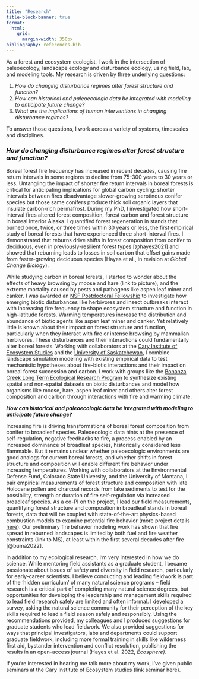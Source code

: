 ```yaml
---
title: "Research"
title-block-banner: true
format:  
  html:
    grid:
      margin-width: 350px
bibliography: references.bib
---
```


As a forest and ecosystem ecologist, I work in the intersection of paleoecology, landscape ecology and disturbance ecology, using field, lab, and modeling tools. My research is driven by three underlying questions:

1.  *How do changing disturbance regimes alter forest structure and function?*
2.  *How can historical and paleoecologic data be integrated with modeling to anticipate future change?*
3.  *What are the implications of human interventions in changing disturbance regimes?*

To answer those questions, I work across a variety of systems, timescales and disciplines.

### ***How do changing disturbance regimes alter forest structure and function?***

Boreal forest fire frequency has increased in recent decades, causing fire return intervals in some regions to decline from 75-300 years to 30 years or less. Untangling the impact of shorter fire return intervals in boreal forests is critical for anticipating implications for global carbon cycling: shorter intervals between fires disadvantage slower-growing serotinous conifer species but those same conifers produce thick soil organic layers that insulate carbon-rich permafrost. During my PhD, I investigated how short-interval fires altered forest composition, forest carbon and forest structure in boreal Interior Alaska. I quantified forest regeneration in stands that burned once, twice, or three times within 30 years or less, the first empirical study of boreal forests that have experienced three short-interval fires. I demonstrated that reburns drive shifts in forest composition from conifer to deciduous, even in previously-resilient forest types [@hayes2021] and showed that reburning leads to losses in soil carbon that offset gains made from faster-growing deciduous species (Hayes et al., in revision at *Global Change Biology*).

While studying carbon in boreal forests, I started to wonder about the effects of heavy browsing by moose and hare (link to picture), and the extreme mortality caused by pests and pathogens like aspen leaf miner and canker. I was awarded an [NSF Postdoctoral Fellowship](https://www.nsf.gov/awardsearch/showAward?AWD_ID=2219248&HistoricalAwards=false) to investigate how emerging biotic disturbances like herbivores and insect outbreaks interact with increasing fire frequency to shape ecosystem structure and function in high-latitude forests. Warming temperatures increase the distribution and abundance of biotic agents like aspen leaf miner and canker. Yet relatively little is known about their impact on forest structure and function, particularly when they interact with fire or intense browsing by mammalian herbivores. These disturbances and their interactions could fundamentally alter boreal forests. Working with collaborators at the [Cary Institute of Ecosystem Studies](https://forestfutureslab.org/) and the [University of Saskatchewan](http://npelusask.weebly.com/), I combine landscape simulation modeling with existing empirical data to test mechanistic hypotheses about fire-biotic interactions and their impact on boreal forest succession and carbon. I work with groups like the [Bonanza Creek Long Term Ecological Research Program](https://www.lter.uaf.edu/) to synthesize existing spatial and non-spatial datasets on biotic disturbances and model how organisms like moose, hare, aspen leaf miner and others alter forest composition and carbon through interactions with fire and warming climate.

***How can historical and paleoecologic data be integrated with modeling to anticipate future change?***

Increasing fire is driving transformations of boreal forest composition from conifer to broadleaf species. Paleoecologic data hints at the presence of self-regulation, negative feedbacks to fire, a process enabled by an increased dominance of broadleaf species, historically considered less flammable. But it remains unclear whether paleoecologic environments are good analogs for current boreal forests, and whether shifts in forest structure and composition will enable different fire behavior under increasing temperatures. Working with collaborators at the Environmental Defense Fund, Colorado State University, and the University of Montana, I pair empirical measurements of forest structure and composition with late Holocene pollen and charcoal records from lake sediments to test for the possibility, strength or duration of fire self-regulation via increased broadleaf species. As a co-PI on the project, I lead our field measurements, quantifying forest structure and composition in broadleaf stands in boreal forests, data that will be coupled with state-of-the-art physics-based combustion models to examine potential fire behavior (more project details [here](https://www.nsf.gov/awardsearch/showAward?AWD_ID=2215118&HistoricalAwards=false)). Our preliminary fire behavior modeling work has shown that fire spread in reburned landscapes is limited by both fuel and fire weather constraints (link to MS), at least within the first several decades after fire [@buma2022]. 

In addition to my ecological research, I'm very interested in how we do science. While mentoring field assistants as a graduate student, I became passionate about issues of safety and diversity in field research, particularly for early-career scientists. I believe conducting and leading fieldwork is part of the 'hidden curriculum' of many natural science programs -- field research is a critical part of completing many natural science degrees, but opportunities for developing the leadership and management skills required to lead field research safely are limited and often informal. I developed a survey, asking the natural science community for their perception of the key skills required to lead a field season safely and responsibly. Using the recommendations provided, my colleagues and I produced suggestions for graduate students who lead fieldwork. We also provided suggestions for ways that principal investigators, labs and departments could support graduate fieldwork, including more formal training in skills like wilderness first aid, bystander intervention and conflict resolution, publishing the results in an open-access journal (Hayes et al. 2022, *Ecosphere)*.

If you're interested in hearing me talk more about my work, I've given public seminars at the Cary Institute of Ecosystem studies (link seminar here).
